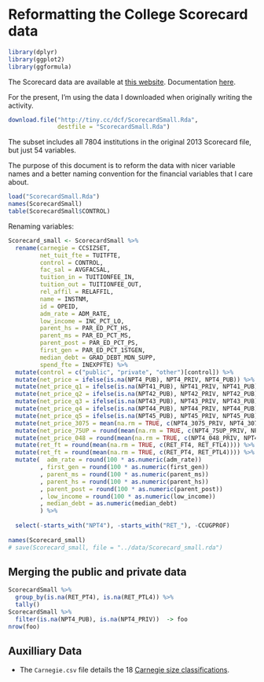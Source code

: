 # Reformatting the College Scorecard data

```r
library(dplyr)
library(ggplot2)
library(ggformula)
```

The Scorecard data are available at [this website](https://collegescorecard.ed.gov/data/). Documentation [here](https://collegescorecard.ed.gov/data/documentation/).

For the present, I'm using the data I downloaded when originally writing the activity.

```r
download.file("http://tiny.cc/dcf/ScorecardSmall.Rda", 
              destfile = "ScorecardSmall.Rda")
```

The subset includes all 7804 institutions in the original 2013 Scorecard file, but just 54 variables.

The purpose of this document is to reform the data with nicer variable names and a better naming convention for the financial variables that I care about.

```r
load("ScorecardSmall.Rda")
names(ScorecardSmall)
table(ScorecardSmall$CONTROL)
```

Renaming variables:
```r
Scorecard_small <- ScorecardSmall %>%
  rename(carnegie = CCSIZSET,
         net_tuit_fte = TUITFTE,
         control = CONTROL,
         fac_sal = AVGFACSAL,
         tuition_in = TUITIONFEE_IN,
         tuition_out = TUITIONFEE_OUT,
         rel_affil = RELAFFIL,
         name = INSTNM,
         id = OPEID,
         adm_rate = ADM_RATE,
         low_income = INC_PCT_LO,
         parent_hs = PAR_ED_PCT_HS,
         parent_ms = PAR_ED_PCT_MS,
         parent_post = PAR_ED_PCT_PS,
         first_gen = PAR_ED_PCT_1STGEN,
         median_debt = GRAD_DEBT_MDN_SUPP,
         spend_fte = INEXPFTE) %>%
  mutate(control = c("public", "private", "other")[control]) %>%
  mutate(net_price = ifelse(is.na(NPT4_PUB), NPT4_PRIV, NPT4_PUB)) %>%
  mutate(net_price_q1 = ifelse(is.na(NPT41_PUB), NPT41_PRIV, NPT41_PUB)) %>%
  mutate(net_price_q2 = ifelse(is.na(NPT42_PUB), NPT42_PRIV, NPT42_PUB)) %>%
  mutate(net_price_q3 = ifelse(is.na(NPT43_PUB), NPT43_PRIV, NPT43_PUB)) %>%
  mutate(net_price_q4 = ifelse(is.na(NPT44_PUB), NPT44_PRIV, NPT44_PUB)) %>%
  mutate(net_price_q5 = ifelse(is.na(NPT45_PUB), NPT45_PRIV, NPT45_PUB)) %>%
  mutate(net_price_3075 = mean(na.rm = TRUE, c(NPT4_3075_PRIV, NPT4_3075_PUB, NPT4_3075_OTHER))) %>%
  mutate(net_price_75UP = round(mean(na.rm = TRUE, c(NPT4_75UP_PRIV, NPT4_75UP_PUB, NPT4_75UP_OTHER)))) %>%
  mutate(net_price_048 = round(mean(na.rm = TRUE, c(NPT4_048_PRIV, NPT4_048_PUB, NPT4_048_OTHER)))) %>%
  mutate(ret_ft = round(mean(na.rm = TRUE, c(RET_FT4, RET_FTL4)))) %>%
  mutate(ret_ft = round(mean(na.rm = TRUE, c(RET_PT4, RET_PTL4)))) %>%
  mutate(  adm_rate = round(100 * as.numeric(adm_rate))
         , first_gen = round(100 * as.numeric(first_gen))
         , parent_ms = round(100 * as.numeric(parent_ms))
         , parent_hs = round(100 * as.numeric(parent_hs))
         , parent_post = round(100 * as.numeric(parent_post))
         , low_income = round(100 * as.numeric(low_income))
         , median_debt = as.numeric(median_debt)
         ) %>%
  
  select(-starts_with("NPT4"), -starts_with("RET_"), -CCUGPROF)
  
names(Scorecard_small)
# save(Scorecard_small, file = "../data/Scorecard_small.rda")
```

## Merging the public and private data

```r
ScorecardSmall %>%
  group_by(is.na(RET_PT4), is.na(RET_PTL4)) %>%
  tally()
ScorecardSmall %>%
  filter(is.na(NPT4_PUB), is.na(NPT4_PRIV))  -> foo
nrow(foo)
```


## Auxilliary Data

* The `Carnegie.csv` file details the 18 [Carnegie size classifications](http://carnegieclassifications.iu.edu/classification_descriptions/size_setting.php).

